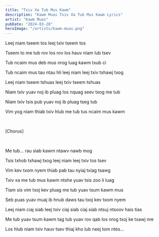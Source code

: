 ```yaml
---
title: "Txiv Xa Tub Mus Kawm"
description: "Kawm Muas Txiv Xa Tub Mus Kawm Lyrics"
artist: "Kawm Muas"
pubDate: "2024-03-28"
heroImage: "/artists/kawm-muas.png"
---
```


Leej niam tseem tos leej txiv tseem tos

Tseem to me tub rov los rov los hauv niam lub tsev

Tub ncaim mus deb mus nrog luag kawm txub ci

Tub ncaim mus tau ntau hli leej niam leej txiv txhawj txog

Leej niam tseem tshuas leej txiv tseem tshuas

Niam txiv yuav noj ib pluag los nquag seev txog me tub

Niam txiv tsis pub yuav noj ib pluag tseg tub

Vim yog niam thiab txiv hlub me tub tus ncaim mus kawm

<br />

[Chorus]

<br />

Me tub... rau siab kawm ntawv nawb mog

Tsis txhob txhawj txog leej niam leej txiv tos tsev

Vim kev txom nyem thiab pab tau nyiaj txiag tsawg

Txiv xa me tub mus kawm ntshe yuav tsis zoo li luag

Tiam sis vim txoj kev pluag me tub yuav tsum kawm mus

Seb puas yuav muaj ib hnub daws tau txoj kev txom nyem

Leej niam ciaj siab leej txiv ciaj siab ciaj siab ntsuj ntsoov hais tias

Me tub yuav tsum kawm tag tub yuav rov qab los nrog txoj ke txawj nre

Los hlub niam txiv hauv tsev thiaj kho lub neej tom ntes...
